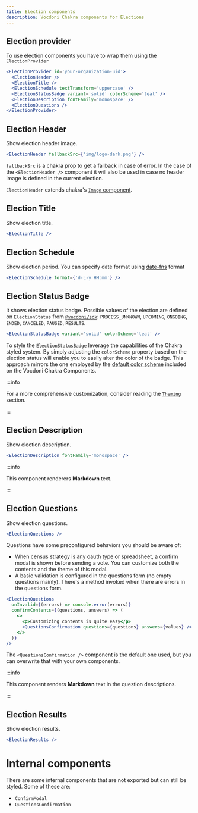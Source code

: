 ```yaml
---
title: Election components
description: Vocdoni Chakra components for Elections
---
```


## Election provider

To use election components you have to wrap them using the `ElectionProvider`

```jsx
<ElectionProvider id='your-organization-uid'>
  <ElectionHeader />
  <ElectionTitle />
  <ElectionSchedule textTransform='uppercase' />
  <ElectionStatusBadge variant='solid' colorScheme='teal' />
  <ElectionDescription fontFamily='monospace' />
  <ElectionQuestions />
</ElectionProvider>
```

## Election Header

Show election header image.

```jsx live
<ElectionHeader fallbackSrc={'img/logo-dark.png'} />
```

`fallbackSrc` is a chakra prop to get a fallback in case of error. In the case of the `<ElectionHeader />` component
it will also be used in case no header image is defined in the current election.

`ElectionHeader` extends chakra's [`Image` component](https://chakra-ui.com/docs/components/image).

## Election Title

Show election title.

```jsx live
<ElectionTitle />
```

## Election Schedule

Show election period. You can specify date format using [date-fns](https://date-fns.org/v2.30.0/docs/format) format

```jsx live
<ElectionSchedule format={'d-L-y HH:mm'} />
```

## Election Status Badge

It shows election status badge. Possible values of the election are defined on `ElectionStatus` from [`@vocdoni/sdk`](https://github.com/vocdoni/vocdoni-sdk/blob/c1c6fee380c646020db7c0934900296a92309670/src/types/election/published.ts#L6-L18):
`PROCESS_UNKNOWN`, `UPCOMING`, `ONGOING`, `ENDED`, `CANCELED`, `PAUSED`, `RESULTS`.

```jsx live
<ElectionStatusBadge variant='solid' colorScheme='teal' />
```

To style the [`ElectionStatusBadge`](https://chakra-ui.com/docs/components/tag) leverage the capabilities of the Chakra
styled system. By simply adjusting the `colorScheme` property based on the election status will enable you to easily alter the
color of the badge. This approach mirrors the one employed by the
[default color scheme](https://github.com/vocdoni/ui-components/blob/2ca7942/packages/chakra-components/src/components/Election/StatusBadge.tsx#L12-L24)
included on the Vocdoni Chakra Components.

:::info

For a more comprehensive customization, consider reading the
[`Theming`](https://developer.vocdoni.io/ui-components/Intro#theming) section.

:::

## Election Description

Show election description.

```jsx live
<ElectionDescription fontFamily='monospace' />
```

:::info

This component renderers **Markdown** text.

:::

## Election Questions

Show election questions.

```jsx live
<ElectionQuestions />
```

Questions have some preconfigured behaviors you should be aware of:

- When census strategy is any oauth type or spreadsheet, a confirm modal is shown before sending a vote. You can
  customize both the contents and the theme of this modal.
- A basic validation is configured in the questions form (no empty questions mainly). There's a method invoked when
  there are errors in the questions form.

```jsx live
<ElectionQuestions
  onInvalid={(errors) => console.error(errors)}
  confirmContents={(questions, answers) => (
    <>
      <p>Customizing contents is quite easy</p>
      <QuestionsConfirmation questions={questions} answers={values} />
    </>
  )}
/>
```

The `<QuestionsConfirmation />` component is the default one used, but you can overwrite that with your own components.

:::info

This component renders **Markdown** text in the question descriptions.

:::

## Election Results

Show election results.

```jsx live
<ElectionResults />
```

# Internal components

There are some internal components that are not exported but can still be styled.
Some of these are:

- `ConfirmModal`
- `QuestionsConfirmation`
